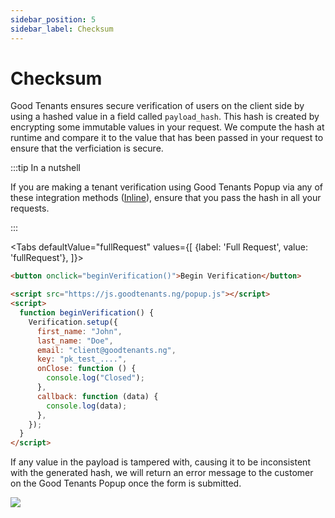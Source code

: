 ```yaml
---
sidebar_position: 5
sidebar_label: Checksum
---
```



# Checksum

Good Tenants ensures secure verification of users on the client side by using a hashed value in a field called `payload_hash`.
This hash is created by encrypting some immutable values in your request. We compute the hash at runtime and compare it to the value that has been passed in your request to ensure that the verficiation is secure.

:::tip In a nutshell

If you are making a tenant verification using Good Tenants Popup via any of these integration methods ([Inline](/docs/guides/tenant-verification-inline)), ensure that you pass the hash in all your requests.

:::

<Tabs
defaultValue="fullRequest"
values={[
{label: 'Full Request', value: 'fullRequest'},
]}>
<TabItem value="fullRequest">

```html
<button onclick="beginVerification()">Begin Verification</button>

<script src="https://js.goodtenants.ng/popup.js"></script>
<script>
  function beginVerification() {
    Verification.setup({
      first_name: "John",
      last_name: "Doe",
      email: "client@goodtenants.ng",
      key: "pk_test_....",
      onClose: function () {
        console.log("Closed");
      },
      callback: function (data) {
        console.log(data);
      },
    });
  }
</script>
```

</TabItem>

</Tabs>

If any value in the payload is tampered with, causing it to be inconsistent with the generated hash,
we will return an error message to the customer on the Good Tenants Popup once the form is submitted.

<img src={PopupExImageUrl} />
